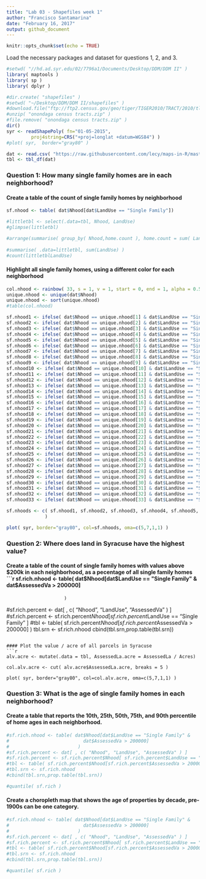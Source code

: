 ```yaml
---
title: "Lab 03 - Shapefiles week 1"
author: "Francisco Santamarina"
date: "February 16, 2017"
output: github_document
---
```


```r
knitr::opts_chunk$set(echo = TRUE)
```

Load the necessary packages and dataset for questions 1, 2, and 3.
```r
#setwd( "//hd.ad.syr.edu/02/7796a1/Documents/Desktop/DDM/DDM II" )
library( maptools )
library( sp )
library( dplyr )

#dir.create( "shapefiles" )
#setwd( "~/Desktop/DDM/DDM II/shapefiles" )
#download.file("ftp://ftp2.census.gov/geo/tiger/TIGER2010/TRACT/2010/tl_2010_36067_tract10.zip", "onondaga census tracts.zip" )
#unzip( "onondaga census tracts.zip" )
#file.remove( "onondaga census tracts.zip" )
dir()
syr <- readShapePoly( fn="01-05-2015", 
         proj4string=CRS("+proj=longlat +datum=WGS84") )
#plot( syr,  border="gray80" )

dat <- read.csv( "https://raw.githubusercontent.com/lecy/maps-in-R/master/Data/syr_parcels.csv" )
tbl <- tbl_df(dat)
```

### Question 1: How many single family homes are in each neighborhood?

#### Create a table of the count of single family homes by neighborhood
```r
sf.nhood <- table( dat$Nhood[dat$LandUse == "Single Family"])

#littletbl <- select(.data=tbl, Nhood, LandUse)
#glimpse(littletbl)

#arrange(summarise( group_by( Nhood,home.count ), home.count = sum( LandUse  ), desc( Nhood) )
                      
#summarise( .data=littletbl, sum(LandUse) )
#count(littletblLandUse)
```

#### Highlight all single family homes, using a different color for each neighborhood
```r
col.nhood <- rainbow( 33, s = 1, v = 1, start = 0, end = 1, alpha = 0.5 )
unique.nhood <- unique(dat$Nhood)
unique.nhood <- sort(unique.nhood)
#table(col.nhood)

sf.nhood1 <- ifelse( dat$Nhood == unique.nhood[1] & dat$LandUse == "Single Family", col.nhood[1], NA )
sf.nhood2 <- ifelse( dat$Nhood == unique.nhood[2] & dat$LandUse == "Single Family", col.nhood[2], NA )
sf.nhood3 <- ifelse( dat$Nhood == unique.nhood[3] & dat$LandUse == "Single Family", col.nhood[3], NA )
sf.nhood4 <- ifelse( dat$Nhood == unique.nhood[4] & dat$LandUse == "Single Family", col.nhood[4], NA )
sf.nhood5 <- ifelse( dat$Nhood == unique.nhood[5] & dat$LandUse == "Single Family", col.nhood[5], NA )
sf.nhood6 <- ifelse( dat$Nhood == unique.nhood[6] & dat$LandUse == "Single Family", col.nhood[6], NA )
sf.nhood7 <- ifelse( dat$Nhood == unique.nhood[7] & dat$LandUse == "Single Family", col.nhood[7], NA )
sf.nhood8 <- ifelse( dat$Nhood == unique.nhood[8] & dat$LandUse == "Single Family", col.nhood[8], NA )
sf.nhood9 <- ifelse( dat$Nhood == unique.nhood[9] & dat$LandUse == "Single Family", col.nhood[9], NA )
sf.nhood10 <- ifelse( dat$Nhood == unique.nhood[10] & dat$LandUse == "Single Family", col.nhood[10], NA )
sf.nhood11 <- ifelse( dat$Nhood == unique.nhood[11] & dat$LandUse == "Single Family", col.nhood[11], NA )
sf.nhood12 <- ifelse( dat$Nhood == unique.nhood[12] & dat$LandUse == "Single Family", col.nhood[12], NA )
sf.nhood13 <- ifelse( dat$Nhood == unique.nhood[13] & dat$LandUse == "Single Family", col.nhood[13], NA )
sf.nhood14 <- ifelse( dat$Nhood == unique.nhood[14] & dat$LandUse == "Single Family", col.nhood[14], NA )
sf.nhood15 <- ifelse( dat$Nhood == unique.nhood[15] & dat$LandUse == "Single Family", col.nhood[15], NA )
sf.nhood16 <- ifelse( dat$Nhood == unique.nhood[16] & dat$LandUse == "Single Family", col.nhood[16], NA )
sf.nhood17 <- ifelse( dat$Nhood == unique.nhood[17] & dat$LandUse == "Single Family", col.nhood[17], NA )
sf.nhood18 <- ifelse( dat$Nhood == unique.nhood[18] & dat$LandUse == "Single Family", col.nhood[18], NA )
sf.nhood19 <- ifelse( dat$Nhood == unique.nhood[19] & dat$LandUse == "Single Family", col.nhood[19], NA )
sf.nhood20 <- ifelse( dat$Nhood == unique.nhood[20] & dat$LandUse == "Single Family", col.nhood[20], NA )
sf.nhood21 <- ifelse( dat$Nhood == unique.nhood[21] & dat$LandUse == "Single Family", col.nhood[21], NA )
sf.nhood22 <- ifelse( dat$Nhood == unique.nhood[22] & dat$LandUse == "Single Family", col.nhood[22], NA )
sf.nhood23 <- ifelse( dat$Nhood == unique.nhood[23] & dat$LandUse == "Single Family", col.nhood[23], NA )
sf.nhood24 <- ifelse( dat$Nhood == unique.nhood[24] & dat$LandUse == "Single Family", col.nhood[24], NA )
sf.nhood25 <- ifelse( dat$Nhood == unique.nhood[25] & dat$LandUse == "Single Family", col.nhood[25], NA )
sf.nhood26 <- ifelse( dat$Nhood == unique.nhood[26] & dat$LandUse == "Single Family", col.nhood[26], NA )
sf.nhood27 <- ifelse( dat$Nhood == unique.nhood[27] & dat$LandUse == "Single Family", col.nhood[27], NA )
sf.nhood28 <- ifelse( dat$Nhood == unique.nhood[28] & dat$LandUse == "Single Family", col.nhood[28], NA )
sf.nhood29 <- ifelse( dat$Nhood == unique.nhood[29] & dat$LandUse == "Single Family", col.nhood[29], NA )
sf.nhood30 <- ifelse( dat$Nhood == unique.nhood[30] & dat$LandUse == "Single Family", col.nhood[30], NA )
sf.nhood31 <- ifelse( dat$Nhood == unique.nhood[31] & dat$LandUse == "Single Family", col.nhood[31], NA )
sf.nhood32 <- ifelse( dat$Nhood == unique.nhood[32] & dat$LandUse == "Single Family", col.nhood[32], NA )
sf.nhood33 <- ifelse( dat$Nhood == unique.nhood[33] & dat$LandUse == "Single Family", col.nhood[33], NA )

sf.nhoods <- c( sf.nhood1, sf.nhood2, sf.nhood3, sf.nhood4, sf.nhood5, sf.nhood6, sf.nhood7, sf.nhood8, sf.nhood9,                      sf.nhood10, sf.nhood11, sf.nhood12, sf.nhood13, sf.nhood14, sf.nhood15, sf.nhood16, sf.nhood17,                         sf.nhood18, sf.nhood19, sf.nhood20, sf.nhood21, sf.nhood22, sf.nhood23, sf.nhood24, sf.nhood25,                         sf.nhood26, sf.nhood27, sf.nhood28, sf.nhood29, sf.nhood30, sf.nhood31, sf.nhood32, sf.nhood33
              )

plot( syr, border="gray80", col=sf.nhoods, oma=c(5,7,1,1) )
```


### Question 2: Where does land in Syracuse have the highest value?

#### Create a table of the count of single family homes with values above $200k in each neighborhood, as a pecentage of all single family homes
```r
sf.rich.nhood <- table( dat$Nhood[dat$LandUse == "Single Family" &   
                           dat$AssessedVa > 200000]
                         ) 
#sf.rich.percent <- dat[ , c( "Nhood", "LandUse", "AssessedVa" ) ]
#sf.rich.percent <- sf.rich.percent$Nhood[ sf.rich.percent$LandUse == "Single Family" ]
#tbl <- table( sf.rich.percent$Nhood[sf.rich.percent$AssessedVa > 200000] )
tbl.srn <- sf.rich.nhood
cbind(tbl.srn,prop.table(tbl.srn))

```

#### Plot the value / acre of all parcels in Syracuse
```r
alv.acre <- mutate(.data = tbl, AssessedLa.acre = AssessedLa / Acres)

col.alv.acre <- cut( alv.acre$AssessedLa.acre, breaks = 5 )

plot( syr, border="gray80", col=col.alv.acre, oma=c(5,7,1,1) )

```



### Question 3: What is the age of single family homes in each neighborhood?

#### Create a table that reports the 10th, 25th, 50th, 75th, and 90th percentile of home ages in each neighborhood.

```r

#sf.rich.nhood <- table( dat$Nhood[dat$LandUse == "Single Family" &   
#                           dat$AssessedVa > 200000]
#                         ) 
#sf.rich.percent <- dat[ , c( "Nhood", "LandUse", "AssessedVa" ) ]
#sf.rich.percent <- sf.rich.percent$Nhood[ sf.rich.percent$LandUse == "Single Family" ]
#tbl <- table( sf.rich.percent$Nhood[sf.rich.percent$AssessedVa > 200000] )
#tbl.srn <- sf.rich.nhood
#cbind(tbl.srn,prop.table(tbl.srn))

#quantile( sf.rich )

```

#### Create a choropleth map that shows the age of properties by decade, pre-1900s can be one category.

```r

#sf.rich.nhood <- table( dat$Nhood[dat$LandUse == "Single Family" &   
#                           dat$AssessedVa > 200000]
#                         ) 
#sf.rich.percent <- dat[ , c( "Nhood", "LandUse", "AssessedVa" ) ]
#sf.rich.percent <- sf.rich.percent$Nhood[ sf.rich.percent$LandUse == "Single Family" ]
#tbl <- table( sf.rich.percent$Nhood[sf.rich.percent$AssessedVa > 200000] )
#tbl.srn <- sf.rich.nhood
#cbind(tbl.srn,prop.table(tbl.srn))

#quantile( sf.rich )

```